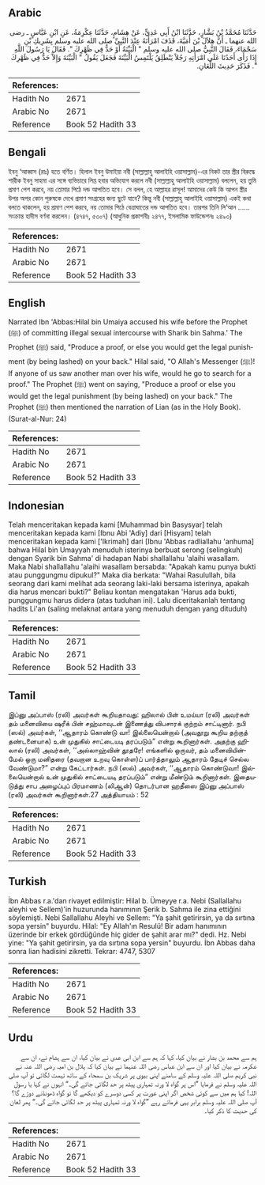 ## Arabic


<div dir="rtl" lang="ar" style={{fontSize:'larger',backgroundColor:'#f8f9fa',padding:20}}>
حَدَّثَنَا مُحَمَّدُ بْنُ بَشَّارٍ، حَدَّثَنَا ابْنُ أَبِي عَدِيٍّ، عَنْ هِشَامٍ، حَدَّثَنَا عِكْرِمَةُ، عَنِ ابْنِ عَبَّاسٍ ـ رضى الله عنهما ـ أَنَّ هِلاَلَ بْنَ أُمَيَّةَ، قَذَفَ امْرَأَتَهُ عِنْدَ النَّبِيِّ صلى الله عليه وسلم بِشَرِيكِ بْنِ سَحْمَاءَ، فَقَالَ النَّبِيُّ صلى الله عليه وسلم ‏"‏ الْبَيِّنَةُ أَوْ حَدٌّ فِي ظَهْرِكَ ‏"‏‏.‏ فَقَالَ يَا رَسُولَ اللَّهِ إِذَا رَأَى أَحَدُنَا عَلَى امْرَأَتِهِ رَجُلاً يَنْطَلِقُ يَلْتَمِسُ الْبَيِّنَةَ فَجَعَلَ يَقُولُ ‏"‏ الْبَيِّنَةَ وَإِلاَّ حَدٌّ فِي ظَهْرِكَ ‏"‏‏.‏ فَذَكَرَ حَدِيثَ اللِّعَانِ‏.‏
</div>
<div style={{backgroundColor:'#f8f9fa',padding:20, marginBottom: 10}}><table> <thead> <tr> <th>References:</th> <th></th> </tr> </thead> <tbody><tr><td>Hadith No</td><td>2671</td></tr><tr><td>Arabic No</td><td>2671</td></tr><tr><td>Reference</td><td>Book 52 Hadith 33</td></tr></tbody></table></div>

## Bengali


<div dir="ltr" lang="bn" style={{fontSize:'larger',backgroundColor:'#f8f9fa',padding:20}}>
ইবনু ‘আব্বাস (রাঃ) হতে বর্ণিত। হিলাল ইবনু উমাইয়া নবী (সাল্লাল্লাহু আলাইহি ওয়াসাল্লাম)-এর নিকট তার স্ত্রীর বিরুদ্ধে শারীক ইবনু সাহমা এর সঙ্গে ব্যভিচারে লিপ্ত হবার অভিযোগ করলে নবী (সাল্লাল্লাহু আলাইহি ওয়াসাল্লাম) বললেন, হয় তুমি প্রমাণ পেশ করবে, নয় তোমার পিঠে দন্ড আপতিত হবে। সে বলল, হে আল্লাহর রাসূল! আমাদের কেউ কি আপন স্ত্রীর উপর অপর কোন পুরুষকে দেখে প্রমাণ সংগ্রহের জন্য ছুটে যাবে? কিন্তু নবী (সাল্লাল্লাহু আলাইহি ওয়াসাল্লাম) একই কথা বলতে থাকলেন, হয় প্রমাণ পেশ করবে, নয় তোমার পিঠে বেত্রাঘাতের দন্ড আপতিত হবে। তারপর তিনি লি‘আন ...... সংক্রান্ত হাদীস বর্ণনা করলেন। (৪৭৪৭, ৫৩০৭) (আধুনিক প্রকাশনীঃ ২৪৭৭, ইসলামিক ফাউন্ডেশনঃ ২৪৯৩)
</div>
<div style={{backgroundColor:'#f8f9fa',padding:20, marginBottom: 10}}><table> <thead> <tr> <th>References:</th> <th></th> </tr> </thead> <tbody><tr><td>Hadith No</td><td>2671</td></tr><tr><td>Arabic No</td><td>2671</td></tr><tr><td>Reference</td><td>Book 52 Hadith 33</td></tr></tbody></table></div>

## English


<div dir="ltr" lang="en" style={{fontSize:'larger',backgroundColor:'#f8f9fa',padding:20}}>
Narrated Ibn 'Abbas:Hilal bin Umaiya accused his wife before the Prophet (ﷺ) of committing illegal sexual intercourse with Sharik bin Sahma.' The Prophet (ﷺ) said, "Produce a proof, or else you would get the legal punishment (by being lashed) on your back." Hilal said, "O Allah's Messenger (ﷺ)! If anyone of us saw another man over his wife, would he go to search for a proof." The Prophet (ﷺ) went on saying, "Produce a proof or else you would get the legal punishment (by being lashed) on your back." The Prophet (ﷺ) then mentioned the narration of Lian (as in the Holy Book). (Surat-al-Nur: 24)
</div>
<div style={{backgroundColor:'#f8f9fa',padding:20, marginBottom: 10}}><table> <thead> <tr> <th>References:</th> <th></th> </tr> </thead> <tbody><tr><td>Hadith No</td><td>2671</td></tr><tr><td>Arabic No</td><td>2671</td></tr><tr><td>Reference</td><td>Book 52 Hadith 33</td></tr></tbody></table></div>

## Indonesian


<div dir="ltr" lang="id" style={{fontSize:'larger',backgroundColor:'#f8f9fa',padding:20}}>
Telah menceritakan kepada kami [Muhammad bin Basysyar] telah menceritakan kepada kami [Ibnu Abi 'Adiy] dari [Hisyam] telah menceritakan kepada kami ['Ikrimah] dari [Ibnu 'Abbas radliallahu 'anhuma] bahwa Hilal bin Umayyah menuduh isterinya berbuat serong (selingkuh) dengan Syarik bin Sahma' di hadapan Nabi shallallahu 'alaihi wasallam. Maka Nabi shallallahu 'alaihi wasallam bersabda: "Apakah kamu punya bukti atau punggungmu dipukul?" Maka dia berkata: "Wahai Rasulullah, bila seorang dari kami melihat ada seorang laki-laki bersama isterinya, apakah dia harus mencari bukti?" Beliau kontan mengatakan 'Harus ada bukti, punggungmu harus didera (atas tuduhan ini). Lalu diceritakanlah tentang hadits Li'an (saling melaknat antara yang menuduh dengan yang dituduh)
</div>
<div style={{backgroundColor:'#f8f9fa',padding:20, marginBottom: 10}}><table> <thead> <tr> <th>References:</th> <th></th> </tr> </thead> <tbody><tr><td>Hadith No</td><td>2671</td></tr><tr><td>Arabic No</td><td>2671</td></tr><tr><td>Reference</td><td>Book 52 Hadith 33</td></tr></tbody></table></div>

## Tamil


<div dir="ltr" lang="ta" style={{fontSize:'larger',backgroundColor:'#f8f9fa',padding:20}}>
இப்னு அப்பாஸ் (ரலி) அவர்கள் கூறியதாவது: ஹிலால் பின் உமய்யா (ரலி) அவர்கள் தம் மனைவியை ஷரீக் பின் சஹ்மாவுடன் இணைத்து விபசாரக் குற்றம் சாட்டினார். நபி (ஸல்) அவர்கள், ‘‘ஆதாரம் கொண்டு வா! இல்லையென்றால் (அவதூறு கூறிய தற்குத் தண்டனையாக) உன் முதுகில் சாட்டையடி தரப்படும்” என்று கூறினார்கள். அதற்கு ஹிலால் (ரலி) அவர்கள், ‘‘அல்லாஹ்வின் தூதரே! எங்களில் ஒருவர், தம் மனைவியின்மேல் ஒரு மனிதரை (தவறான உறவு கொள்ள)ப் பார்த்தாலும் ஆதாரம் தேடிச் செல்ல வேண்டுமா?” என்று கேட்டார்கள். நபி (ஸல்) அவர்கள், ‘‘ஆதாரம் கொண்டுவா! இல்லையென்றால் உன் முதுகில் சாட்டையடி தரப்படும்” என்று மீண்டும் கூறினார்கள். இதையடுத்து சாப அழைப்புப் பிரமாணம் (லிஆன்) தொடர்பான ஹதீஸை இப்னு அப்பாஸ் (ரலி) அவர்கள் கூறினார்கள்.27 அத்தியாயம் : 52
</div>
<div style={{backgroundColor:'#f8f9fa',padding:20, marginBottom: 10}}><table> <thead> <tr> <th>References:</th> <th></th> </tr> </thead> <tbody><tr><td>Hadith No</td><td>2671</td></tr><tr><td>Arabic No</td><td>2671</td></tr><tr><td>Reference</td><td>Book 52 Hadith 33</td></tr></tbody></table></div>

## Turkish


<div dir="ltr" lang="tr" style={{fontSize:'larger',backgroundColor:'#f8f9fa',padding:20}}>
İbn Abbas r.a.'dan rivayet edilmiştir: Hilal b. Ümeyye r.a. Nebi (Sallallahu aleyhi ve Sellem)'in huzurunda hanımının Şerik b. Sahma ile zina ettiğini söylemişti. Nebi Sallallahu Aleyhi ve Sellem: "Ya şahit getirirsin, ya da sırtına sopa yersin" buyurdu. Hilal: "Ey Allah'ın Resulü! Bir adam hanımının üzerinde bir erkek gördüğünde hiç gider de şahit arar mı?" dedi. Hz. Nebi yine: "Ya şahit getirirsin, ya da sırtına sopa yersin" buyurdu. İbn Abbas daha sonra lian hadisini zikretti. Tekrar: 4747, 5307
</div>
<div style={{backgroundColor:'#f8f9fa',padding:20, marginBottom: 10}}><table> <thead> <tr> <th>References:</th> <th></th> </tr> </thead> <tbody><tr><td>Hadith No</td><td>2671</td></tr><tr><td>Arabic No</td><td>2671</td></tr><tr><td>Reference</td><td>Book 52 Hadith 33</td></tr></tbody></table></div>

## Urdu


<div dir="rtl" lang="ur" style={{fontSize:'larger',backgroundColor:'#f8f9fa',padding:20}}>
ہم سے محمد بن بشار نے بیان کیا، کہا کہ ہم سے ابن ابی عدی نے بیان کیا، ان سے ہشام نے، ان سے عکرمہ نے بیان کیا اور ان سے ابن عباس رضی اللہ عنہما نے بیان کیا کہ ہلال بن امیہ رضی اللہ عنہ نے نبی کریم صلی اللہ علیہ وسلم کے سامنے اپنی بیوی پر شریک بن سمحاء کے ساتھ تہمت لگائی تو آپ صلی اللہ علیہ وسلم نے فرمایا ”اس پر گواہ لا ورنہ تمہاری پیٹھ پر حد لگائی جائے گی۔“ انہوں نے کہا یا رسول اللہ! کیا ہم میں سے کوئی شخص اگر اپنی عورت پر کسی دوسرے کو دیکھے گا تو گواہ ڈھونڈنے دوڑے گا؟ آپ صلی اللہ علیہ وسلم برابر یہی فرماتے رہے ”گواہ لا ورنہ تمہاری پیٹھ پر حد لگائی جائے گی۔“ پھر لعان کی حدیث کا ذکر کیا۔
</div>
<div style={{backgroundColor:'#f8f9fa',padding:20, marginBottom: 10}}><table> <thead> <tr> <th>References:</th> <th></th> </tr> </thead> <tbody><tr><td>Hadith No</td><td>2671</td></tr><tr><td>Arabic No</td><td>2671</td></tr><tr><td>Reference</td><td>Book 52 Hadith 33</td></tr></tbody></table></div>